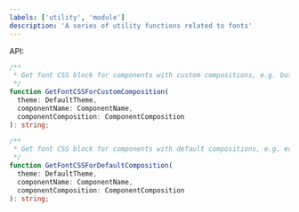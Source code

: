 ```yaml
---
labels: ['utility', 'module']
description: 'A series of utility functions related to fonts'
---
```


API:

```ts
/**
 * Get font CSS block for components with custom compositions, e.g. button, radio-button
 */
function GetFontCSSForCustomComposition(
  theme: DefaultTheme,
  componentName: ComponentName,
  componentComposition: ComponentComposition
): string;

/**
 * Get font CSS block for components with default compositions, e.g. error-message, input
 */
function GetFontCSSForDefaultComposition(
  theme: DefaultTheme,
  componentName: ComponentName,
  componentComposition: ComponentComposition
): string;
```
